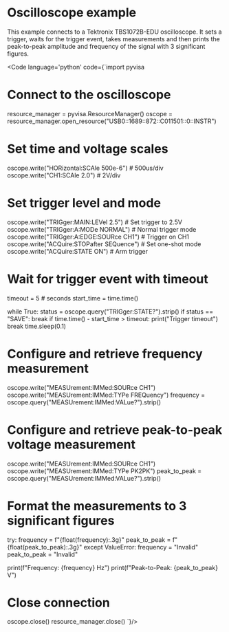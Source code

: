# Oscilloscope example

This example connects to a Tektronix TBS1072B-EDU oscilloscope.
It sets a trigger, waits for the trigger event, takes measurements and then prints the peak-to-peak amplitude and frequency of the signal with 3 significant figures.

<Code language='python' code={`import pyvisa

# Connect to the oscilloscope
resource_manager = pyvisa.ResourceManager()
oscope = resource_manager.open_resource("USB0::1689::872::C011501::0::INSTR")

# Set time and voltage scales
oscope.write("HORizontal:SCAle 500e-6")  # 500us/div
oscope.write("CH1:SCAle 2.0")  # 2V/div

# Set trigger level and mode
oscope.write("TRIGger:MAIN:LEVel 2.5")  # Set trigger to 2.5V
oscope.write("TRIGger:A:MODe NORMAL")  # Normal trigger mode
oscope.write("TRIGger:A:EDGE:SOURce CH1")  # Trigger on CH1
oscope.write("ACQuire:STOPafter SEQuence")  # Set one-shot mode
oscope.write("ACQuire:STATE ON")  # Arm trigger

# Wait for trigger event with timeout
timeout = 5  # seconds
start_time = time.time()

while True:
    status = oscope.query("TRIGger:STATE?").strip()
    if status == "SAVE":
        break
    if time.time() - start_time > timeout:
        print("Trigger timeout")
        break
    time.sleep(0.1)

# Configure and retrieve frequency measurement
oscope.write("MEASUrement:IMMed:SOURce CH1")
oscope.write("MEASUrement:IMMed:TYPe FREQuency")
frequency = oscope.query("MEASUrement:IMMed:VALue?").strip()

# Configure and retrieve peak-to-peak voltage measurement
oscope.write("MEASUrement:IMMed:SOURce CH1")
oscope.write("MEASUrement:IMMed:TYPe PK2PK")
peak_to_peak = oscope.query("MEASUrement:IMMed:VALue?").strip()

# Format the measurements to 3 significant figures
try:
    frequency = f"{float(frequency):.3g}"
    peak_to_peak = f"{float(peak_to_peak):.3g}"
except ValueError:
    frequency = "Invalid"
    peak_to_peak = "Invalid"

print(f"Frequency: {frequency} Hz")
print(f"Peak-to-Peak: {peak_to_peak} V")

# Close connection
oscope.close()
resource_manager.close()
`}/>
